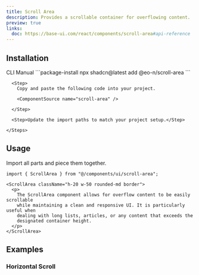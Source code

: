 ```yaml
---
title: Scroll Area
description: Provides a scrollable container for overflowing content.
preview: true
links:
  doc: https://base-ui.com/react/components/scroll-area#api-reference
---
```


<ComponentTabs name="scroll-area-demo" />

## Installation

<CodeTabs>

  <TabsList>
    <TabsTrigger value="cli">CLI</TabsTrigger>
    <TabsTrigger value="manual">Manual</TabsTrigger>
  </TabsList>

  <TabsContent value="cli">
    ```package-install 
    npx shadcn@latest add @eo-n/scroll-area
    ```
  </TabsContent>

  <TabsContent value="manual">
    <Steps>

      <Step>
        Copy and paste the following code into your project.

        <ComponentSource name="scroll-area" />

      </Step>
      
      <Step>Update the import paths to match your project setup.</Step>

    </Steps>
  </TabsContent>

</CodeTabs>

## Usage

Import all parts and piece them together.

```tsx
import { ScrollArea } from "@/components/ui/scroll-area";
```

```tsx
<ScrollArea className="h-20 w-50 rounded-md border">
  <p>
    The ScrollArea component allows for overflow content to be easily scrollable
    while maintaining a clean and responsive UI. It is particularly useful when
    dealing with long lists, articles, or any content that exceeds the
    designated container height.
  </p>
</ScrollArea>
```

## Examples

### Horizontal Scroll

<ComponentTabs name="scroll-area-horizontal" />
